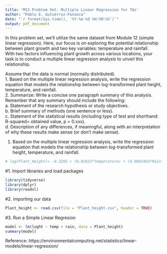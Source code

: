 ```yaml
---
title: 'M13 Problem Set: Multiple Linear Regression for TAs'
author: "Pablo E. Gutiérrez-Fonseca"
date: "`r format(Sys.time(), '%Y-%m-%d %H:%M:%S')`"
output: pdf_document
---
```


In this problem set, we'll utilize the same dataset from Module 12 (simple linear regression). Here, our focus is on exploring the potential relationship between plant growth and two key variables: temperature and rainfall.  
With two factors influencing plant growth across various locations, your task is to conduct a multiple linear regression analysis to unveil this relationship.  

Assume that the data is normal (normally distributed).  
1. Based on the multiple linear regression analysis, write the regression equation that models the relationship between log-transformed plant height, temperature, and rainfall.  
2. Summarize:  Write a concise one paragraph summary of this analysis. Remember that any summary should include the following:  
a. Statement of the research hypothesis or study objectives.  
b. Brief summary of methods (one sentence or less).  
c. Statement of the statistical results (including type of test and shorthand: R-squared= obtained value, p = 0.xxx).  
d. Description of any differences, if meaningful, along with an interpretation of why these results make sense (or don't make sense).  


1. Based on the multiple linear regression analysis, write the regression equation that models the relationship between log-transformed plant height, temperature, and rainfall.
```r
# log(Plant_Height)= -0.3295 + (0.02832*Temperature) + (0.0002463*Rainfall)
```


#1. Import libraries and load packages
```r
library(tidyverse)
library(dplyr)
library(readxl)
```


#2. importing our data
```r
Plant_height <- read.csv(file = "Plant_height.csv", header = TRUE)
```


#3. Run a Simple Linear Regresion
```r
model <- lm(loght ~ temp + rain, data = Plant_height)
summary(model)
```


Reference:
https://environmentalcomputing.net/statistics/linear-models/linear-regression/
